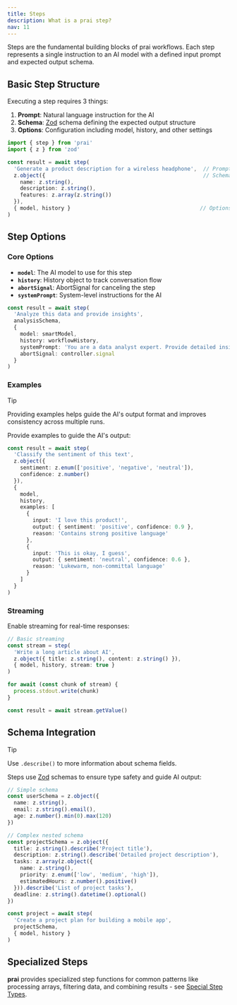 ```yaml
---
title: Steps
description: What is a prai step?
nav: 11
---
```


Steps are the fundamental building blocks of prai workflows. Each step represents a single instruction to an AI model with a defined input prompt and expected output schema.

## Basic Step Structure

Executing a step requires 3 things:

1. **Prompt**: Natural language instruction for the AI
2. **Schema**: [Zod](https://zod.dev/) schema defining the expected output structure
3. **Options**: Configuration including model, history, and other settings

```typescript showLineNumbers
import { step } from 'prai'
import { z } from 'zod'

const result = await step(
  'Generate a product description for a wireless headphone',  // Prompt
  z.object({                                                  // Schema
    name: z.string(),
    description: z.string(),
    features: z.array(z.string())
  }),
  { model, history }                                         // Options
)
```

## Step Options

### Core Options

- **`model`**: The AI model to use for this step
- **`history`**: History object to track conversation flow
- **`abortSignal`**: AbortSignal for canceling the step
- **`systemPrompt`**: System-level instructions for the AI

```typescript {5-8} showLineNumbers
const result = await step(
  'Analyze this data and provide insights',
  analysisSchema,
  {
    model: smartModel,
    history: workflowHistory,
    systemPrompt: 'You are a data analyst expert. Provide detailed insights.',
    abortSignal: controller.signal
  }
)
```

### Examples

> [!TIP]
> Providing examples helps guide the AI's output format and improves consistency across multiple runs.

Provide examples to guide the AI's output:

```typescript {10-21} showLineNumbers
const result = await step(
  'Classify the sentiment of this text',
  z.object({
    sentiment: z.enum(['positive', 'negative', 'neutral']),
    confidence: z.number()
  }),
  {
    model,
    history,
    examples: [
      {
        input: 'I love this product!',
        output: { sentiment: 'positive', confidence: 0.9 },
        reason: 'Contains strong positive language'
      },
      {
        input: 'This is okay, I guess',
        output: { sentiment: 'neutral', confidence: 0.6 },
        reason: 'Lukewarm, non-committal language'
      }
    ]
  }
)
```

### Streaming

Enable streaming for real-time responses:

```typescript {5,8} showLineNumbers
// Basic streaming
const stream = step(
  'Write a long article about AI',
  z.object({ title: z.string(), content: z.string() }),
  { model, history, stream: true }
)

for await (const chunk of stream) {
  process.stdout.write(chunk)
}

const result = await stream.getValue()
```

## Schema Integration

> [!TIP]
> Use `.describe()` to more information about schema fields.

Steps use [Zod](https://zod.dev/) schemas to ensure type safety and guide AI output:

```typescript showLineNumbers
// Simple schema
const userSchema = z.object({
  name: z.string(),
  email: z.string().email(),
  age: z.number().min(0).max(120)
})

// Complex nested schema
const projectSchema = z.object({
  title: z.string().describe('Project title'),
  description: z.string().describe('Detailed project description'),
  tasks: z.array(z.object({
    name: z.string(),
    priority: z.enum(['low', 'medium', 'high']),
    estimatedHours: z.number().positive()
  })).describe('List of project tasks'),
  deadline: z.string().datetime().optional()
})

const project = await step(
  'Create a project plan for building a mobile app',
  projectSchema,
  { model, history }
)
```

## Specialized Steps

**prai** provides specialized step functions for common patterns like processing arrays, filtering data, and combining results - see [Special Step Types](../getting-started/special-step-types.mdx).